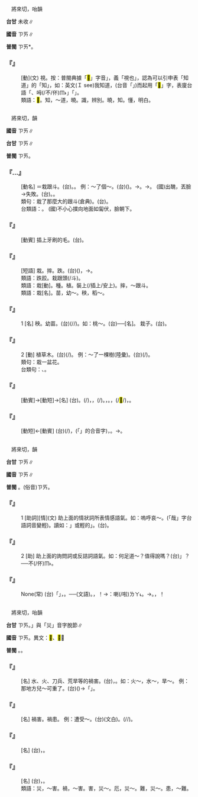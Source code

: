 
=={{ruby|<mark>&#xffb6d;</mark>|ㄗㄞ}}==

　將來切，咍韻

'''台甘''' 未收∥

'''國音''' <rt>ㄗㄞ</rt>∥

'''普閩''' <rt>ㄗㄞ</rt>*。

    

==='''『{{ruby|<mark>&#xffb6d;</mark>|ㄗㄞ}}』'''===
: [動](文) 視。按：普閩典據「<mark>&#xffb6d;</mark>」字音{{ruby|「|ㄗㄞ}}」，義「視也」，認為可以引申表「知道」的「知」，如：英文(Ｉ see)我知道，(台音「{{ruby|知|ㄗㄞ}}」)而起用「<mark>&#xffb6d;</mark>」字，表廈台語「{{ruby|知|ㄗㄞ}}{{ruby|影|ㄧㄚˋ}}、呣(/不/伓)<rt>ㆬ˫</rt>{{ruby|知|ㄗㄞ}}{{ruby|頭|ㄊㄠˊ}}」{{ruby|丌|ㆤ}}「{{ruby|知|ㄗㄞ}}」。
:類語：<mark>&#xffb6d;</mark>。知，～道，曉。識，辨別。曉，知。懂，明白。
:
    

=={{ruby|栽|ㄗㄞ}}==

　將來切，{{ruby|咍|ㄏㄞ}}韻

'''國音''' <rt>ㄗㄞ</rt>∥

'''台甘''' <rt>ㄗㄞ</rt>∥

'''普閩''' <rt>ㄗㄞ</rt>。

    

==='''『{{ruby|栽|ㄗㄞ}}…{{ruby|跟|ㄍㄣ}}{{ruby|頭|·ㄊㄡˊ}}』'''===
: [動名] ＝栽跟斗。(台){{ruby|捙|ㄑㄧㄚ}}{{ruby|糞|ㄅㄨㄣ˪}}{{ruby|斗|ㄉㄠˋ}}。{{ruby|跋|ㄅㄨㄚㆷ ͘}}{{ruby|倒|ㄉㄜˋ}}。 例：～了個～。(台){{ruby|捙|ㄑㄧㄚ}}({{ruby|一|ㄐㄧㆵ ͘}}{{ruby|個|ㆤˊ}}){{ruby|糞|ㄅㄨㄣ˪}}{{ruby|斗|ㄉㄠˋ}}。→{{ruby|倒|ㄉㄜ˪}}{{ruby|頭|ㄊㄠˊ}}{{ruby|栽|ㄗㄞ}}。→{{ruby|跋|ㄅㄨㄚㆷ ͘}}{{ruby|一|ㄐㄧㆵ ͘}}{{ruby|倒|ㄉㄜˋ}}。 (國)出醜，丟臉→失敗。(台){{ruby|漏|ㄌㄠ˪}}{{ruby|氣|ㄎㄨㄧ˪}}。{{ruby|失|ㄒㄧㆴ}}{{ruby|體|ㄊㆤˋ}}{{ruby|面|ㆠㄧㄢ˫}}{{ruby|/|ㆠㄧㄣ˫}}。
:類句：栽了那麼大的跟斗(倉典)。(台){{ruby|<mark>&#xffa58;</mark>|ㄒㄧㄚㆶ}}{{ruby|一|ㄐㄧㆵ ͘}}{{ruby|下|ㆤ˫}}{{ruby|真|ㄐㄧㄣ}}{{ruby|誠|ㄐㄧㆩˊ}}{{ruby|食|ㄐㄧㄚㆷ ͘}}{{ruby|力|ㄌㄚㆵ ͘}}。
:
:台類語：{{ruby|躄|ㄆㄧㆷ}}{{ruby|仆|ㄆㄚㆶ}}{{ruby|<mark>&#xffb5a;</mark>|ㆩ˪}}。 (國)不小心撲向地面如匐伏，臉朝下。
:
    

==='''『{{ruby|栽|ㄗㄞ}}{{ruby|牙|ㄧㄚˊ}}{{ruby|刷|ㄕㄨㄚ}}』'''===
: [動賓] 插上牙刷的毛。(台){{ruby|插|ㄘㄚㆷ}}{{ruby|齒|ㄎㄧˋ}}{{ruby|刡|ㆠㄧㄣˋ}}{{ruby|丌|ㆤ}}{{ruby|毛|ㄇㆭˊ}}。
    

==='''『{{ruby|栽|ㄗㄞ}}{{ruby|了|ㄌㄜ}}{{ruby|一|ㄧˋ}}{{ruby|跤|ㄐㄧㄠ}}』'''===
: [短語] 栽。摔。跌。(台)({{ruby|身|ㄒㄧㄥ}}{{ruby|軀|ㄎㄨ}}){{ruby|向|ㄏㄧㆲ˪}}{{ruby|前|ㄐㄧㄥˊ}}{{ruby|栽|ㄗㄞ}}{{ruby|落|ㄌㄜㆷ ͘}}{{ruby|去|·ㄎㄧ˪}}，{{ruby|<mark>&#xffa58;</mark>|ㄒㄧㄚㆶ}}{{ruby|一|ㄐㄧㆵ ͘}}{{ruby|倒|ㄉㄜˋ}}→{{ruby|跋|ㄅㄨㄚㆷ ͘}}{{ruby|一|ㄐㄧㆵ ͘}}{{ruby|倒|ㄉㄜˋ}}。
:類語：跌跤。栽跟頭(/斗)。
:
:類語：栽[動]。種。植。裝上(/插上/安上)。摔，～跟斗。
:
:類語：栽[名]。苗，幼～。秧，稻～。
:
    

==='''『{{ruby|栽|ㄗㄞ}}』'''===
:1  [名] 秧{{ruby|子|·ㄗˇ}}。幼苗。(台){{ruby|栽|ㄗㄞ}}(/{{ruby|種|ㄐㄧㄥˋ}}/{{ruby|苗|ㆠㄧㄠˊ}})。如：桃～。(台){{ruby|桃|ㄊㄜˊ}}{{ruby|仔|ㄚ}}{{ruby|丌|ㆤ}}{{ruby|幼|ㄧㄨ˪}}{{ruby|苗|ㆠㄧㄠˊ}}──{{ruby|栽|ㄗㄞ}}[名]。 {{ruby|樹|ㄕㄨˋ}}栽子。(台){{ruby|樹|ㄑㄧㄨ˫}}{{ruby|丌|ㆤ}}{{ruby|幼|ㄧㄨ˪}}{{ruby|苗|ㆠㄧㄠˊ}}。
    

==='''『{{ruby|栽|ㄗㄞ}}』'''===
:2  [動] {{ruby|種|ㄓㄨㄥˋ}}植草木。(台){{ruby|栽|ㄗㄞ}}(/{{ruby|種|ㄐㄧㄥ˪}})。 例：～了一棵樹(陸彙)。(台){{ruby|栽|ㄗㄞ}}(/{{ruby|種|ㄐㄧㄥ˪}}){{ruby|一|ㄐㄧㆵ ͘}}{{ruby|欉|ㄗㄤˊ}}{{ruby|樹|ㄑㄧㄨ˫}}{{ruby|仔|ㄚ}}。
:類句：栽一盆花。
:
:台類句：{{ruby|種|ㄐㄧㄥ˪}}{{ruby|樹|ㄑㄧㄨ˫}}、{{ruby|栽|ㄗㄞ}}{{ruby|花|ㄏㄨㆤ}}。
:
    

==='''『{{ruby|栽|ㄗㄞ}}{{ruby|絨|ㄖㄨㄥˊ}}』'''===
: [動賓]→[動短]→[名] (台){{ruby|一|ㄐㄧㆵ ͘}}{{ruby|種|ㄐㄧㆲˋ}}{{ruby|丌|ㆤ}}{{ruby|紡|ㄆㄤˋ}}{{ruby|織|ㄐㄧㆵ}}{{ruby|品|ㄆㄧㄣˋ}}。{{ruby|將|ㄐㄧㆲ}}{{ruby|絲|ㄒㄧ}}{{ruby|絨|ㆢㄧㆲˊ}}{{ruby|/|ㄌㄧㆲˊ}}(/{{ruby|絨|ㆢㄧㆲˊ}}{{ruby|/|ㄌㄧㆲˊ}}{{ruby|線|ㄙㄨㆩ˪}}){{ruby|織|ㄐㄧㆵ}}{{ruby|入|ㆢㄧㆴ ͘}}{{ruby|/|ㄌㄧㆴ ͘}}{{ruby|經|ㄍㄧㄥ}}{{ruby|緯|ㄨㄧ˪}}{{ruby|→|ㄨㄧˋ}}，{{ruby|剪|ㄐㄧㄢˋ}}{{ruby|斷|ㄉㄨㄢ˪}}{{ruby|/|ㄉㆭ˫}}，{{ruby|修|ㄒㄧㄨ}}{{ruby|齊|ㄗㄨㆤˊ}}{{ruby|/|ㄗㆤˊ}}(/{{ruby|剪|ㄐㄧㄢˋ}}{{ruby|平|ㄅㆪˊ}})。{{ruby|絨|ㆢㄧㆲˊ}}{{ruby|/|ㄌㄧㆲˊ}}，{{ruby|一|ㄐㄧㆵ ͘}}{{ruby|枝|ㄍㄧ}}{{ruby|一|ㄐㄧㆵ ͘}}{{ruby|枝|ㄍㄧ}}{{ruby|企|ㄎㄧㄚ˫}}{{ruby|直|ㄉㄧㆵ ͘}}。{{ruby|用|ㄧㆲ˫}}{{ruby|途|ㄉㆦˊ}}{{ruby|是|ㄒㄧ˫}}{{ruby|做|ㄗㄨㆤ˪}}{{ruby|/|ㄗㄜ˪}}{{ruby|地|ㄉㄨㆤ˫}}{{ruby|/|ㄉㆤ˫}}{{ruby|氈|ㄐㄧㄢ}}{{ruby|鋪|ㄆㆦ}}{{ruby|地|ㄉㄨㆤ˫}}{{ruby|/|ㄉㆤ˫}}{{ruby|面|ㆠㄧㄣ˫}}，{{ruby|苴|ㄗㄨ˫}}(/<mark>&#xf8eb9;</mark>/{{ruby|舒|ㄘㄨ}}){{ruby|家|ㄍㄚ}}{{ruby|具|ㄍㄨ˫}}{{ruby|等|ㄉㄧㄥˋ}}，{{ruby|裝|ㄗㆭ}}{{ruby|/|ㄗㆲ}}{{ruby|飾|ㄒㄧㆤㆶ}}{{ruby|/|ㄊㆩ˫}}{{ruby|用|ㄧㆲ˫}}{{ruby|/|ㄧㄥ˫}}。
    

==='''『{{ruby|栽|ㄗㄞ}}{{ruby|贓|ㄗㄤ}}』'''===
: [動短]←[動賓] (台){{ruby|將|ㄐㄧㆲ}}{{ruby|偷|ㄊㄠ}}{{ruby|來|ㄌㄞˊ}}{{ruby|丌|ㆤ}}{{ruby|物|ㄇㆭㆷ ͘}}{{ruby|/|ㄇㄧㆷ ͘}}{{ruby|或|ㄧㄚㆷ ͘}}{{ruby|是|ㄒㄧ˫}}{{ruby|違|ㄨㄧˊ}}{{ruby|禁|ㄍㄧㆬ˪}}{{ruby|品|ㄆㄧㄣˋ}}{{ruby|故|ㄍㆦ˪}}{{ruby|意|ㄧ˪}}{{ruby|提|ㄊㆤㆷ ͘}}{{ruby|去|ㄎㄧ˪}}{{ruby|囥|ㄎㆭ˪}}{{ruby|踮|ㄉㄧㆰ˪}}{{ruby|別|ㄅㄚㆵ ͘}}{{ruby|人|ㄌㄤˊ}}{{ruby|兜|ㄉㄠ}}(/{{ruby|厝|ㄘㄨ˪}})，{{ruby|然|ㆢㄧㄢˊ}}{{ruby|/|ㄌㄧㄢˊ}}{{ruby|後|ㄠ˫}}{{ruby|誣|ㆠㄨˊ}}{{ruby|賴|ㄌㄨㄚ˫}}{{ruby|<mark>&#xf8fbe;</mark>|ㄏㄧㆵ}}(「{{ruby|彼|ㄏㄧˋ}}{{ruby|一|ㄐㄧㆵ ͘}}」的合音字){{ruby|個|ㆤˊ}}{{ruby|人|ㄌㄤˊ}}{{ruby|做|ㄗㄨㆤ˪}}{{ruby|/|ㄗㄜ˪}}{{ruby|賊|ㄘㄚㆵ ͘}}，{{ruby|加|ㄍㄚ}}{{ruby|上|ㄒㄧㆲ˫}}{{ruby|罪|ㄗㄨㆤ˫}}{{ruby|名|ㄇㄧㄚˊ}}。→{{ruby|用|ㄧㆲ˫}}{{ruby|/|ㄧㄥ˫}}{{ruby|計|ㄍㆤ˪}}{{ruby|誣|ㆠㄨˊ}}{{ruby|賴|ㄌㄨㄚ˫}}{{ruby|人|ㄌㄤˊ}}{{ruby|坐|ㄗㄜ˫}}{{ruby|/|ㄗㆤ˫}}{{ruby|罪|ㄗㄨㆤ˫}}。
    

=={{ruby|哉|ㄗㄞ}}==

　將來切，{{ruby|咍|ㄏㄞ}}韻

'''台甘''' <rt>ㄗㄞ</rt>{{ruby|/|ㄗㄞ˪}}∥

'''國音''' <rt>ㄗㄞ</rt>∥

'''普閩''' {{ruby|(文)|ㄗㄞ}}{{ruby|。|·ㄗㄞ}}。(俗音)<rt>ㄗㄞ</rt>{{ruby|→|ㄗㄞ˪}}。

    

==='''『{{ruby|哉|ㄗㄞ}}』'''===
:1  [助詞][情](文) 助上面的情狀詞所表情感語氣。如：嗚呼哀～。(「哉」字台語詞音變輕)。讀如：{{ruby|「|·ㄗㄞ}}」或輕的{{ruby|「|ㄗㄞ˪}}」。(台){{ruby|哉|ㄗㄞ˪}}。
    

==='''『{{ruby|哉|ㄗㄞ}}』'''===
:2  [助] 助上面的詢問詞或反詰詞語氣。如：何足道～？值得說嗎？(台){{ruby|敢|ㄍㆰˋ}}{{ruby|有|ㄨ˫}}{{ruby|值|ㄉㄚㆵ ͘}}{{ruby|得|ㄉㄧㆵ}}{{ruby|講|ㄍㆲˋ}}{{ruby|「|ㄋㆤ˫}}」？──不(/伓)<rt>ㆬ˫</rt>{{ruby|值|ㄉㄚㆵ ͘}}{{ruby|得|ㄉㄧㆵ}}{{ruby|講|ㄍㆲˋ}}。
    

==='''『{{ruby|嗚|ㄨ}}{{ruby|呼|ㄏㄨ}}{{ruby|哀|ㄞ}}{{ruby|哉|ㄗㄞ}}』'''===
: None(常) (台)「{{ruby|哉|ㄗㄞ}}」，{{ruby|句|ㄍㄨ˪}}{{ruby|末|ㆠㄨㄚㆵ ͘}}{{ruby|語|ㆣㄨˋ}}{{ruby|/|ㆣㄧˋ}}{{ruby|氣|ㄎㄧ˪}}{{ruby|助|ㄗㆦ˫}}{{ruby|詞|ㄙㄨˊ}}。──{{ruby|嗚|ㆦ}}{{ruby|呼|ㄏㆦ}}{{ruby|哀|ㄞ}}{{ruby|哉|ㄗㄞ}}(文語)。{{ruby|啊|ㄚ˪}}{{ruby|仔|ㄚ}}，{{ruby|真|ㄐㄧㄣ}}{{ruby|悲|ㄅㄧ}}{{ruby|慘|ㄘㆰˋ}}{{ruby|仔|ㄚ}}！→{{ruby|講|ㄍㆲˋ}}{{ruby|→|ㄍㆲ}}：{{ruby|人|ㄌㄤˊ}}{{ruby|已|ㄧˋ}}{{ruby|經|ㄍㄧㄥ}}{{ruby|無|ㆠㄜˊ}}{{ruby|去|ㄎㄧ˪}}喇(/啦)<rt>ㄌㄚ˪</rt>。→{{ruby|一|ㄧㆵ}}{{ruby|切|ㄘㆤ˪}}{{ruby|攏|ㄌㆲˋ}}{{ruby|無|ㆠㄜˊ}}{{ruby|了|ㄌㄧㄠˋ}}{{ruby|了|ㄌㄧㄠˋ}}{{ruby|去|ㄎㄧ˪}}。{{ruby|真|ㄐㄧㄣ}}{{ruby|傷|ㄒㄧㆲ}}{{ruby|心|ㄒㄧㆬ}}，{{ruby|可|ㄎㄜˋ}}{{ruby|惜|ㄒㄧㄜㆷ}}！
    

=={{ruby|災|ㄗㄞ}}==

　將來切，咍韻

'''台甘''' <rt>ㄗㄞ</rt>。{{ruby|「|ㄗㆤ}}」與「災」音字脫節∥

'''國音''' <rt>ㄗㄞ</rt>。異文：<mark>&#xf90fb;</mark>、<mark>&#xffc5f;</mark>∥

'''普閩''' {{ruby|(文)|ㄗㄞ}}。{{ruby|(白)|ㄗㆤ}}。

    

==='''『{{ruby|災|ㄗㄞ}}』'''===
: [名] 水、火、刀兵、荒旱等的禍害。(台){{ruby|災|ㄗㄞ}}{{ruby|害|ㄏㄞ˫}}，{{ruby|災|ㄗㄞ}}{{ruby|禍|ㄏㄜ˫}}。如：火～，水～，旱～。 例：那地方兒～可重了。(台){{ruby|<mark>&#xf8fbe;</mark>|ㄏㄧㆵ}}{{ruby|所|ㄙㆦˋ}}{{ruby|在|ㄗㄞ˫}}({{ruby|所|ㄙㆦˋ}}{{ruby|受|ㄒㄧㄨ˫}}{{ruby|丌|ㆤ}}){{ruby|災|ㄗㄞ}}{{ruby|害|ㄏㄞ˫}}{{ruby|<mark>&#xf8fbe;</mark>|ㄏㄧㆵ}}{{ruby|個|ㆤˊ}}→「{{ruby|<mark>&#xf9dd4;</mark>|ㄏㆤ}}」{{ruby|即|ㄐㄧㄚㆷ}}{{ruby|是|ㄒㄧ˫}}{{ruby|真|ㄐㄧㄣ}}{{ruby|大|ㄉㄨㄚ˫}}。
    

==='''『{{ruby|災|ㄗㄞ}}{{ruby|害|ㄏㄞˋ}}』'''===
: [名] 禍害。禍患。 例：遭受～。(台){{ruby|遭|ㄗㄜ}}{{ruby|受|ㄒㄧㄨ˫}}{{ruby|災|ㄗㄞ}}{{ruby|害|ㄏㄞ˫}}(文白)。{{ruby|受|ㄒㄧㄨ˫}}{{ruby|著|ㄉㄧㄜㆷ ͘}}(/{{ruby|遇|ㆠㄨ˫}}{{ruby|著|ㄉㄧㄜㆷ ͘}}/{{ruby|抵|ㄉㄨˋ}}{{ruby|著|ㄉㄧㄜㆷ ͘}}){{ruby|厄|ㆤㆷ}}{{ruby|運|ㄨㄣ˫}}。
    

==='''『{{ruby|災|ㄗㄞ}}{{ruby|民|ㄇㄧㄣˊ}}』'''===
: [名] (台){{ruby|遇|ㆠㄨ˫}}{{ruby|著|ㄉㄧㄜㆷ ͘}}{{ruby|災|ㄗㄞ}}{{ruby|害|ㄏㄞ˫}}{{ruby|丌|ㆤ}}{{ruby|人|ㆢㄧㄣˊ}}{{ruby|/|ㄌㄧㄣˊ}}{{ruby|民|ㆠㄧㄣˊ}}，{{ruby|受|ㄒㄧㄨ˫}}{{ruby|災|ㄗㄞ}}{{ruby|害|ㄏㄞ˫}}{{ruby|丌|ㆤ}}{{ruby|人|ㄌㄤˊ}}。
    

==='''『{{ruby|災|ㄗㄞ}}{{ruby|區|ㄑㄩ}}』'''===
: [名] (台){{ruby|發|ㄏㄨㄚㆵ}}{{ruby|生|ㄒㄧㄥ}}{{ruby|災|ㄗㄞ}}{{ruby|害|ㄏㄞ˫}}，{{ruby|受|ㄒㄧㄨ˫}}{{ruby|著|ㄉㄧㄜㆷ ͘}}{{ruby|災|ㄗㄞ}}{{ruby|害|ㄏㄞ˫}}{{ruby|丌|ㆤ}}{{ruby|地|ㄉㄨㆤ˫}}{{ruby|/|ㄉㆤ˫}}{{ruby|區|ㄎㄨ}}。
:類語：災，～害。禍，～害。害，災～。厄，災～。難，災～。患，～難。
:
    
